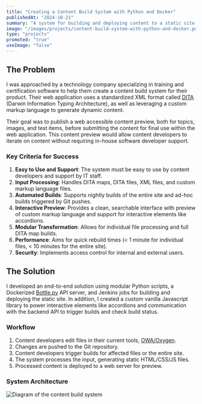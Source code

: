 ```yaml
---
title: "Creating a Content Build System with Python and Docker"
publishedAt: "2024-10-21"
summary: "A system for building and deploying content to a static site using Jenkins, Python, Bottle.py, and Docker"
image: "/images/projects/content-build-system-with-python-and-docker.png"
type: "projects"
promoted: "true"
useImage: "false"
---
```


## The Problem

I was approached by a technology company specializing in training and certification software to help them create a content build system for their product. Their web application uses a standardized XML format called [DITA](https://www.dita.org/) (Darwin Information Typing Architecture), as well as leveraging a custom markup language to generate dynamic content.

Their goal was to publish a web accessible content preview, both for topics, images, and test items, before submitting the content for final use within the web application. This content preview would allow content developers to iterate on content without requiring in-house software developer support.

### Key Criteria for Success

1. **Easy to Use and Support**: The system must be easy to use by content developers and support by IT staff.
1. **Input Processing**: Handles DITA maps, DITA files, XML files, and custom markup language files.
1. **Automated Builds**: Supports nightly builds of the entire site and ad-hoc builds triggered by Git pushes.
1. **Interactive Preview**: Provides a clean, searchable interface with preview of custom markup language and support for interactive elements like accordions.
1. **Modular Transformation**: Allows for individual file processing and full DITA map builds.
1. **Performance**: Aims for quick rebuild times (< 1 minute for individual files, < 10 minutes for the entire site).
1. **Security**: Implements access control for internal and external users.

## The Solution

I developed an end-to-end solution using modular Python scripts, a Dockerized [Bottle.py](https://bottlepy.org/) API server, and Jenkins jobs for building and deploying the static site. In addition, I created a custom vanilla Javascript library to power interactive elements like accordions and communication with the backend API to trigger builds and check build status.

### Workflow

1. Content developers edit files in their current tools, [OWA/Oxygen](https://www.oxygenxml.com/).
2. Changes are pushed to the Git repository.
3. Content developers trigger builds for affected files or the entire site.
4. The system processes the input, generating static HTML/CSS/JS files.
5. Processed content is deployed to a web server for preview.

### System Architecture

<div className="flex justify-center items-center bg-gray-200">
    <Image
        src="/images/projects/content-build-system-with-python-and-docker.png"
        alt="Diagram of the content build system"
        width={800}
        height={640}
    />
</div>
